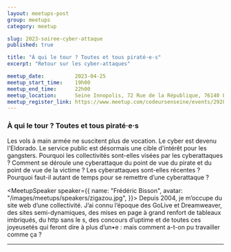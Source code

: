 ```yaml
---
layout: meetups-post
group: meetups
category: meetup

slug: 2023-soiree-cyber-attaque
published: true

title: "À qui le tour ? Toutes et tous piraté·e·s"
excerpt: "Retour sur les cyber-attaques"

meetup_date:          2023-04-25
meetup_start_time:    19h00
meetup_end_time:      22h00
meetup_location:      Seine Innopolis, 72 Rue de la République, 76140 Le Petit-Quevilly
meetup_register_link: https://www.meetup.com/codeursenseine/events/292850354/
---
```



### À qui le tour ? Toutes et tous piraté·e·s

Les vols à main armée ne suscitent plus de vocation. Le cyber est devenu l'Eldorado. Le service public est désormais une cible d'intérêt pour les gangsters. Pourquoi les collectivités sont-elles visées par les cyberattaques ? Comment se déroule une cyberattaque du point de vue du pirate et du point de vue de la victime ? Les cyberattaques sont-elles récentes ? Pourquoi faut-il autant de temps pour se remettre d’une cyberattaque ?

<MeetupSpeaker speaker={{
  name: "Frédéric Bisson",
  avatar: "/images/meetups/speakers/zigazou.jpg",
}}>
Depuis 2004, je m’occupe du site web d’une collectivité. J’ai connu l’époque des GoLive et Dreamweaver, des sites semi-dynamiques, des mises en page à grand renfort de tableaux imbriqués, du http sans le s, des concours d’uptime et de toutes ces joyeusetés qui feront dire à plus d’un•e : mais comment a-t-on pu travailler comme ça ?
</MeetupSpeaker>

---
